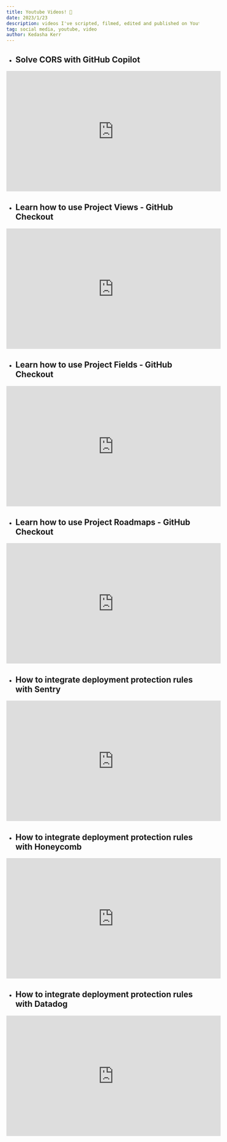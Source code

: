 ```yaml
---
title: Youtube Videos! 🎥
date: 2023/1/23
description: videos I've scripted, filmed, edited and published on Youtube
tag: social media, youtube, video
author: Kedasha Kerr
---
```


- ## Solve CORS with GitHub Copilot

<iframe
  width="560"
  height="315"
  src="https://www.youtube.com/embed/D-gkwzExddk?si=7YCsIoIDOQEtHkwa"
  title="YouTube video player"
  frameBorder="0"
  allow="accelerometer; autoplay; clipboard-write; encrypted-media; gyroscope; picture-in-picture; web-share"
  allowfullscreen
></iframe>

- ## Learn how to use Project Views - GitHub Checkout

<iframe
  width="560"
  height="315"
  src="https://www.youtube.com/embed/rAxD42mAZhw?si=VRWFPRDgfcXOzRfF"
  title="YouTube video player"
  frameBorder="0"
  allow="accelerometer; autoplay; clipboard-write; encrypted-media; gyroscope; picture-in-picture; web-share"
  allowfullscreen
></iframe>

- ## Learn how to use Project Fields - GitHub Checkout

<iframe
  width="560"
  height="315"
  src="https://www.youtube.com/embed/l83Zr1ckC9s?si=_zyyNklgEHIgrIrB"
  title="YouTube video player"
  frameBorder="0"
  allow="accelerometer; autoplay; clipboard-write; encrypted-media; gyroscope; picture-in-picture; web-share"
  allowfullscreen
></iframe>

- ## Learn how to use Project Roadmaps - GitHub Checkout

<iframe
  width="560"
  height="315"
  src="https://www.youtube.com/embed/D80u__nYYWw?si=-pAnpEuHNNWprKUO"
  title="YouTube video player"
  frameBorder="0"
  allow="accelerometer; autoplay; clipboard-write; encrypted-media; gyroscope; picture-in-picture; web-share"
  allowfullscreen
></iframe>

- ## How to integrate deployment protection rules with Sentry

<iframe
  width="560"
  height="315"
  src="https://www.youtube.com/embed/5slou_k95ls?si=l1L3ggaBsnhWfacr"
  title="YouTube video player"
  frameBorder="0"
  allow="accelerometer; autoplay; clipboard-write; encrypted-media; gyroscope; picture-in-picture; web-share"
  allowfullscreen
></iframe>

- ## How to integrate deployment protection rules with Honeycomb

<iframe
  width="560"
  height="315"
  src="https://www.youtube.com/embed/hb4SILCgvjc?si=mA1jkISj-SPoecab"
  title="YouTube video player"
  frameBorder="0"
  allow="accelerometer; autoplay; clipboard-write; encrypted-media; gyroscope; picture-in-picture; web-share"
  allowfullscreen
></iframe>

- ## How to integrate deployment protection rules with Datadog

<iframe
  width="560"
  height="315"
  src="https://www.youtube.com/embed/rfpoAg0CbWU?si=FYcjvdRtopEOygPI"
  title="YouTube video player"
  frameBorder="0"
  allow="accelerometer; autoplay; clipboard-write; encrypted-media; gyroscope; picture-in-picture; web-share"
  allowfullscreen
></iframe>
